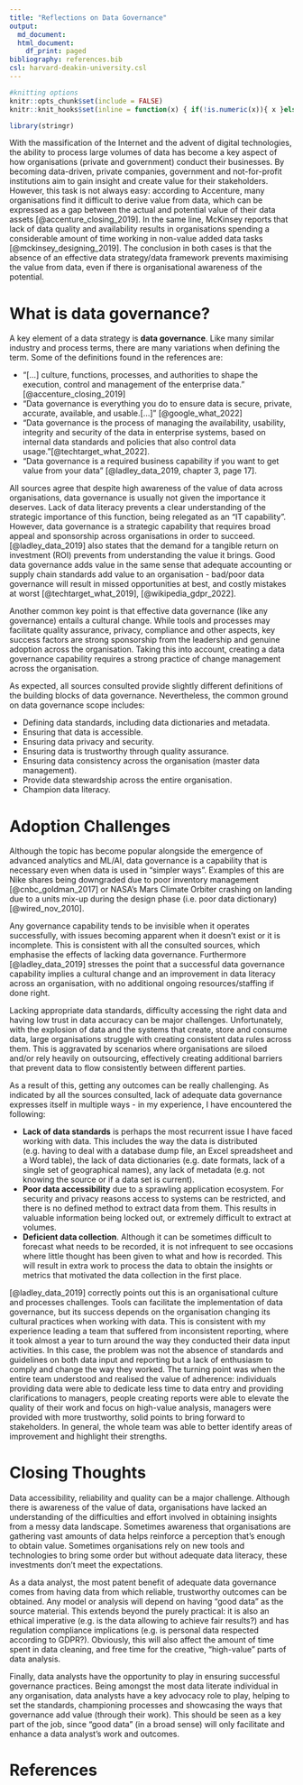 ```yaml
---
title: "Reflections on Data Governance"
output:
  md_document:
  html_document:
    df_print: paged
bibliography: references.bib  
csl: harvard-deakin-university.csl
---
```


```r

#knitting options
knitr::opts_chunk$set(include = FALSE)
knitr::knit_hooks$set(inline = function(x) { if(!is.numeric(x)){ x }else{ formatC(x,big.mark = " ",digits = 3,format="f") } })

library(stringr)
```



With the massification of the Internet and the advent of digital technologies, the ability to process large volumes of data has become a key aspect of how organisations (private and government) conduct their businesses. By becoming data-driven, private companies, government and not-for-profit institutions aim to gain insight and create value for their stakeholders. However, this task is not always easy:  according to Accenture, many organisations find it difficult to derive value from data, which can be expressed as a gap between the actual and potential value of their data assets [@accenture_closing_2019]. In the same line,  McKinsey reports that lack of data quality and availability results in organisations spending a considerable amount of time working in non-value added data tasks [@mckinsey_designing_2019]. The conclusion in both cases is that the absence of an effective data strategy/data framework prevents maximising the value from data, even if there is organisational awareness of the potential.


# What is data governance?

A key element of a data strategy is **data governance**. Like many similar industry and process terms, there are many variations when defining the term. Some of the definitions found in the references are:

* "[...] culture, functions, processes, and authorities to shape the execution, control and management of the enterprise data." [@accenture_closing_2019]
* "Data governance is everything you do to ensure data is secure, private, accurate, available, and usable.[...]" [@google_what_2022]
* “Data governance is the process of managing the availability, usability, integrity and security of the data in enterprise systems, based on internal data standards and policies that also control data usage.”[@techtarget_what_2022].
* "Data governance is a required business capability if you want to get value from your data" [@ladley_data_2019, chapter 3, page 17]. 


All sources agree that despite high awareness of the value of data across organisations, data governance is usually not given the importance it deserves. Lack of data literacy prevents a clear understanding of the strategic importance of this function, being relegated as an "IT capability". However, data governance is a strategic capability that requires broad appeal and sponsorship across organisations in order to succeed. [@ladley_data_2019] also states that the demand for a tangible return on investment (ROI) prevents from understanding the value it brings. Good data governance adds value in the same sense that adequate accounting or supply chain standards add value to an organisation - bad/poor data governance will result in missed opportunities at best, and costly mistakes at worst [@techtarget_what_2019], [@wikipedia_gdpr_2022]. 

Another common key point is that effective data governance (like any governance) entails a cultural change. While tools and processes may facilitate quality assurance, privacy, compliance and other aspects, key success factors are strong sponsorship from the leadership and genuine adoption across the organisation. Taking this into account, creating a data governance capability requires a strong practice of change management across the organisation.

As expected, all sources consulted provide slightly different definitions of the building blocks of data governance. Nevertheless, the common ground on data governance scope includes:

* Defining data standards, including data dictionaries and metadata.
* Ensuring that data is accessible.
* Ensuring data privacy and security.
* Ensuring data is trustworthy through quality assurance.
* Ensuring data consistency across the organisation (master data management).
* Provide data stewardship across the entire organisation.
* Champion data literacy.


# Adoption Challenges

Although the topic has become popular alongside the emergence of advanced analytics and ML/AI, data governance is a capability that is necessary even when data is used in "simpler ways". Examples of this are Nike shares being downgraded due to poor inventory management [@cnbc_goldman_2017] or NASA's Mars Climate Orbiter crashing on landing due to a units mix-up during the design phase (i.e. poor data dictionary) [@wired_nov_2010]. 

Any governance capability tends to be invisible when it operates successfully, with issues becoming apparent when it doesn't exist or it is incomplete. This is consistent with all the consulted sources, which emphasise the effects of lacking data governance. Furthermore [@ladley_data_2019] stresses the point that a successful data governance capability implies a cultural change and an improvement in data literacy across an organisation, with no additional ongoing resources/staffing if done right. 

Lacking appropriate data standards, difficulty accessing the right data and having low trust in data accuracy can be major challenges. Unfortunately, with the explosion of data and the systems that create, store and consume data, large organisations struggle with creating consistent data rules across them. This is aggravated by scenarios where organisations are siloed and/or rely heavily on outsourcing, effectively creating additional barriers that prevent data to flow consistently between different parties.

As a result of this, getting any outcomes can be really challenging. As indicated by all the sources consulted, lack of adequate data governance expresses itself in multiple ways - in my experience, I have encountered the following:

* **Lack of data standards** is perhaps the most recurrent issue I have faced working with data. This includes the way the data is distributed (e.g. having to deal with a database dump file, an Excel spreadsheet and a Word table), the lack of data dictionaries (e.g. date formats, lack of a single set of geographical names), any lack of metadata (e.g. not knowing the source or if a data set is current). 
* **Poor data accessibility** due to a sprawling application ecosystem. For security and privacy reasons access to systems can be restricted, and there is no defined method to extract data from them. This results in valuable information being locked out, or extremely difficult to extract at volumes.
* **Deficient data collection**. Although it can be sometimes difficult to forecast what needs to be recorded, it is not infrequent to see occasions where little thought has been given to what and how is recorded. This will result in extra work to process the data to obtain the insights or metrics that motivated the data collection in the first place.

[@ladley_data_2019] correctly points out this is an organisational culture and processes challenges. Tools can facilitate the implementation of data governance, but its success depends on the organisation changing its cultural practices when working with data. This is consistent with my experience leading a team that suffered from inconsistent reporting, where it took almost a year to turn around the way they conducted their data input activities. In this case, the problem was not the absence of standards and guidelines on both data input and reporting but a lack of enthusiasm to comply and change the way they worked. The turning point was when the entire team understood and realised the value of adherence: individuals providing data were able to dedicate less time to data entry and providing clarifications to managers, people creating reports were able to elevate the quality of their work and focus on high-value analysis, managers were provided with more trustworthy, solid points to bring forward to stakeholders. In general, the whole team was able to better identify areas of improvement and highlight their strengths.

# Closing Thoughts

Data accessibility, reliability and quality can be a major challenge. Although there is awareness of the value of data, organisations have lacked an understanding of the difficulties and effort involved in obtaining insights from a messy data landscape. Sometimes awareness that organisations are gathering vast amounts of data helps reinforce a perception that's enough to obtain value. Sometimes organisations rely on new tools and technologies to bring some order but without adequate data literacy, these investments don't meet the expectations. 

As a data analyst, the most patent benefit of adequate data governance comes from having data from which reliable, trustworthy outcomes can be obtained. Any model or analysis will depend on having "good data" as the source material. This extends beyond the purely practical: it is also an ethical imperative (e.g. is the data allowing to achieve fair results?) and has regulation compliance implications (e.g. is personal data respected according to GDPR?). Obviously, this will also affect the amount of time spent in data cleaning, and free time for the creative, "high-value"  parts of data analysis.

Finally, data analysts have the opportunity to play in ensuring successful governance practices. Being amongst the most data literate individual in any organisation, data analysts have a key advocacy role to play, helping to set the standards, championing processes and showcasing the ways that governance add value (through their work). This should be seen as a key part of the job, since "good data" (in a broad sense) will only facilitate and enhance a data analyst's work and outcomes. 

\newpage
# References

<div id="refs"></div>
